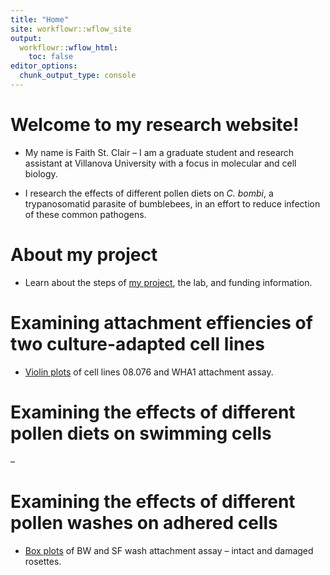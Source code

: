 ```yaml
---
title: "Home"
site: workflowr::wflow_site
output:
  workflowr::wflow_html:
    toc: false
editor_options:
  chunk_output_type: console
---
```


# Welcome to my research website!

- My name is Faith St. Clair -- I am a graduate student and research assistant at Villanova University with a focus in molecular and cell biology. 

- I research the effects of different pollen diets on *C. bombi*, a trypanosomatid parasite of bumblebees, in an effort to reduce infection of these common pathogens.

# About my project

- Learn about the steps of [my project](about.html), the lab, and funding information.

# Examining attachment effiencies of two culture-adapted cell lines

- [Violin plots](second-analysis.html) of cell lines 08.076 and WHA1 attachment assay.

# Examining the effects of different pollen diets on swimming cells

--

# Examining the effects of different pollen washes on adhered cells

- [Box plots](first-analysis.html) of BW and SF wash attachment assay -- intact and damaged rosettes. 
